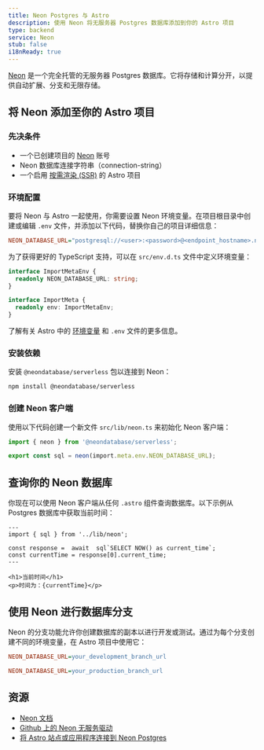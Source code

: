 ```yaml
---
title: Neon Postgres 与 Astro
description: 使用 Neon 将无服务器 Postgres 数据库添加到你的 Astro 项目
type: backend
service: Neon
stub: false
i18nReady: true
---
```



[Neon](https://neon.tech) 是一个完全托管的无服务器 Postgres 数据库。它将存储和计算分开，以提供自动扩展、分支和无限存储。

## 将 Neon 添加至你的 Astro 项目

### 先决条件

- 一个已创建项目的 [Neon](https://console.neon.tech/signup) 账号
- Neon 数据库连接字符串（connection-string）
- 一个启用 [按需渲染 (SSR)](/zh-cn/guides/on-demand-rendering/) 的 Astro 项目

### 环境配置

要将 Neon 与 Astro 一起使用，你需要设置 Neon 环境变量。在项目根目录中创建或编辑 `.env` 文件，并添加以下代码，替换你自己的项目详细信息：

```ini title=".env"
NEON_DATABASE_URL="postgresql://<user>:<password>@<endpoint_hostname>.neon.tech:<port>/<dbname>?sslmode=require"
```

为了获得更好的 TypeScript 支持，可以在 `src/env.d.ts` 文件中定义环境变量：

```typescript title="src/env.d.ts"
interface ImportMetaEnv {
  readonly NEON_DATABASE_URL: string;
}

interface ImportMeta {
  readonly env: ImportMetaEnv;
}
```

<ReadMore>了解有关 Astro 中的 [环境变量](/zh-cn/guides/environment-variables/) 和 `.env` 文件的更多信息。</ReadMore>

### 安装依赖

安装 `@neondatabase/serverless` 包以连接到 Neon：

```bash
npm install @neondatabase/serverless
```

### 创建 Neon 客户端

使用以下代码创建一个新文件 `src/lib/neon.ts` 来初始化 Neon 客户端：

```typescript title="src/lib/neon.ts"
import { neon } from '@neondatabase/serverless';

export const sql = neon(import.meta.env.NEON_DATABASE_URL);
```

## 查询你的 Neon 数据库

你现在可以使用 Neon 客户端从任何 `.astro` 组件查询数据库。以下示例从 Postgres 数据库中获取当前时间：

```astro title="src/pages/index.astro"
---
import { sql } from '../lib/neon';

const response =  await  sql`SELECT NOW() as current_time`;
const currentTime = response[0].current_time;
---

<h1>当前时间</h1>
<p>时间为：{currentTime}</p>
```

## 使用 Neon 进行数据库分支

Neon 的分支功能允许你创建数据库的副本以进行开发或测试。通过为每个分支创建不同的环境变量，在 Astro 项目中使用它：

```ini title=".env.development"
NEON_DATABASE_URL=your_development_branch_url
```

```ini title=".env.production"
NEON_DATABASE_URL=your_production_branch_url
```

## 资源

- [Neon 文档](https://neon.tech/docs/introduction)
- [Github 上的 Neon 无服务驱动](https://github.com/neondatabase/serverless)
- [将 Astro 站点或应用程序连接到 Neon Postgres](https://neon.tech/docs/guides/astro)
